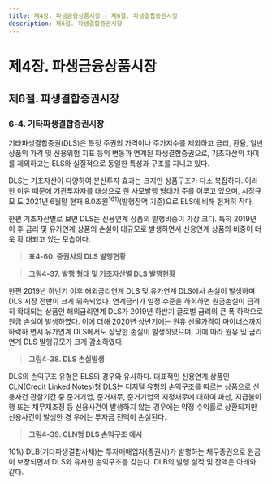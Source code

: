 ```yaml
---
title: 제4장. 파생금융상품시장 - 제6절. 파생결합증권시장
description: 제6절. 파생결합증권시장
---
```


# 제4장. 파생금융상품시장

## 제6절. 파생결합증권시장

### 6-4. 기타파생결합증권시장

기타파생결합증권(DLS)은 특정 주권의 가격이나 주가지수를 제외하고 금리, 환율, 일반
상품의 가격 및 신용위험 지표 등의 변동과 연계된 파생결합증권으로, 기초자산의 차이를
제외하고는 ELS와 실질적으로 동일한 특성과 구조를 지니고 있다.

DLS는 기초자산이 다양하여 분산투자 효과는 크지만 상품구조가 다소 복잡하다. 이러
한 이유 때문에 기관투자자를 대상으로 한 사모발행 형태가 주를 이루고 있으며, 시장규모
도 2021년 6월말 현재 8.0조원$^{161)}$(발행잔액 기준)으로 ELS에 비해 현저히 작다.

한편 기초자산별로 보면 DLS는 신용연계 상품의 발행비중이 가장 크다. 특히 2019년 이
후 금리 및 유가연계 상품의 손실이 대규모로 발생하면서 신용연계 상품의 비중이 더욱 확
대되고 있는 모습이다.

> __표4-60. 증권사의 DLS 발행현황__

<GCenterImg src ="/fm/t4-60.png" caption="표4-60. 증권사의 DLS 발행현황"/>

> __그림4-37. 발행 형태 및 기초자산별 DLS 발행현황__

<GCenterImg src ="/fm/4-37.png" caption="그림4-37. 발행 형태 및 기초자산별 DLS 발행현황"/>

한편 2019년 하반기 이후 해외금리연계 DLS 및 유가연계 DLS에서 손실이 발생하며
DLS 시장 전반이 크게 위축되었다. 연계금리가 일정 수준을 하회하면 원금손실이 급격히
확대되는 상품인 해외금리연계 DLS가 2019년 하반기 글로벌 금리의 큰 폭 하락으로 원금
손실이 발생하였다. 이에 더해 2020년 상반기에는 원유 선물가격이 마이너스까지 하락하
면서 유가연계 DLS에서도 상당한 손실이 발생하였으며, 이에 따라 원유 및 금리 연계 DLS
발행규모가 크게 감소하였다.

> __그림4-38. DLS 손실발생__

<GCenterImg src ="/fm/4-38.png" caption="그림4-38. DLS 손실발생"/>

DLS의 손익구조 유형은 ELS의 경우와 유사하다. 대표적인 신용연계 상품인 CLN(Credit
Linked Notes)형 DLS는 디지털 유형의 손익구조를 따르는 상품으로 신용사건 관찰기간
중 준거기업, 준거채무, 준거기업의 지정채무에 대하여 파산, 지급불이행 또는 채무재조정
등 신용사건이 발생하지 않는 경우에는 약정 수익률로 상환되지만 신용사건이 발생한 경
우에는 투자금 전액이 손실된다.

> __그림4-39. CLN형 DLS 손익구조 예시__

<GCenterImg src ="/fm/4-39.png" caption="그림4-39. CLN형 DLS 손익구조 예시"/>

<GComment>
161\) DLB(기타파생결합사채)는 투자매매업자(증권사)가 발행하는 채무증권으로 원금이 보장되면서 DLS와 유사한 손익구조를 갖는다.
DLB의 발행 실적 및 잔액은 아래와 같다. 
<GCenterImg src ="/fm/161).png" />
</GComment>

